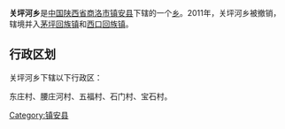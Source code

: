 {{中国乡级行政区
|行政区全称 = 关坪河乡
|景观照片文件名 = 
|景观照片描述 = 
|汉语拼音 =
|其他语言 = 
|其他语言名称 = 
|位置图文件名 = 
|位置图描述 = 
|自定义图片=
|上级行政区 = [[陕西省|陕西省]][[商洛市|商洛市]][[镇安县|镇安县]]
|行政区类别 = [[乡级行政区|乡]]
|行政区划代码 = 
|行政区划 = 
|村委会 = 
|居委会 = 
|建置时间 = 
|领导职位 = 
|领导名称 = 
|政府驻地 = 
|毗邻 = 
|地理坐标 = 
|总面积 = 
|总人口 = 
|户籍人口 = 
|户籍人口年份 = 
|常住人口 = 
|常住人口年份 = 
|人口密度 = 
|GDP = 
|邮政编码 = 
|电话区号 = 
|官方网站 = 
|网站名称 = 
}}
'''关坪河乡'''是[[中华人民共和国|中国]][[陕西省|陕西省]][[商洛市|商洛市]][[镇安县|镇安县]]下辖的一个[[乡级行政区|乡]]。2011年，关坪河乡被撤销，辖境并入[[茅坪回族镇|茅坪回族镇]]和[[西口回族镇|西口回族镇]]。

== 行政区划 ==
关坪河乡下辖以下行政区：

东庄村、腰庄河村、五福村、石门村、宝石村。

{{陕西行政区划小作品}}

{{镇安县行政区划}}

[[Category:镇安县|Category:镇安县]]